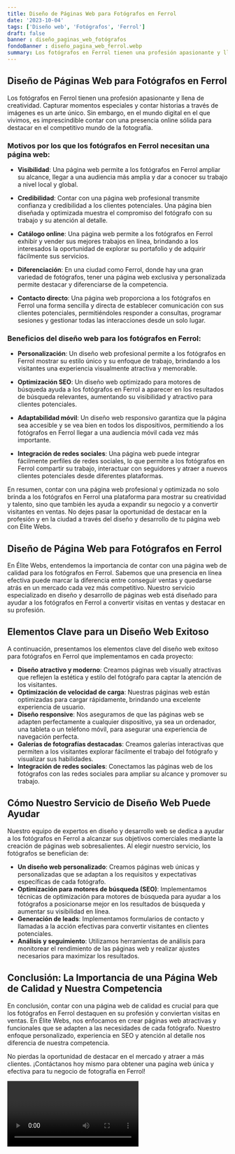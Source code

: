 ```yaml
---
title: Diseño de Páginas Web para Fotógrafos en Ferrol
date: '2023-10-04'
tags: ['Diseño web', 'Fotógrafos', 'Ferrol']
draft: false
banner : diseño_paginas_web_fotógrafos
fondoBanner : diseño_pagina_web_ferrol.webp
summary: Los fotógrafos en Ferrol tienen una profesión apasionante y llena de creatividad. Capturar momentos especiales y contar historias a través de imágenes es un arte único. Sin embargo, en el mundo digital en el que vivimos, es imprescindible contar con una presencia online sólida para destacar en el competitivo mundo de la fotografía.
---
```


## Diseño de Páginas Web para Fotógrafos en Ferrol

Los fotógrafos en Ferrol tienen una profesión apasionante y llena de creatividad. Capturar momentos especiales y contar historias a través de imágenes es un arte único. Sin embargo, en el mundo digital en el que vivimos, es imprescindible contar con una presencia online sólida para destacar en el competitivo mundo de la fotografía.

### Motivos por los que los fotógrafos en Ferrol necesitan una página web:

- **Visibilidad**: Una página web permite a los fotógrafos en Ferrol ampliar su alcance, llegar a una audiencia más amplia y dar a conocer su trabajo a nivel local y global.

- **Credibilidad**: Contar con una página web profesional transmite confianza y credibilidad a los clientes potenciales. Una página bien diseñada y optimizada muestra el compromiso del fotógrafo con su trabajo y su atención al detalle.

- **Catálogo online**: Una página web permite a los fotógrafos en Ferrol exhibir y vender sus mejores trabajos en línea, brindando a los interesados la oportunidad de explorar su portafolio y de adquirir fácilmente sus servicios.

- **Diferenciación**: En una ciudad como Ferrol, donde hay una gran variedad de fotógrafos, tener una página web exclusiva y personalizada permite destacar y diferenciarse de la competencia.

- **Contacto directo**: Una página web proporciona a los fotógrafos en Ferrol una forma sencilla y directa de establecer comunicación con sus clientes potenciales, permitiéndoles responder a consultas, programar sesiones y gestionar todas las interacciones desde un solo lugar.

### Beneficios del diseño web para los fotógrafos en Ferrol:

- **Personalización**: Un diseño web profesional permite a los fotógrafos en Ferrol mostrar su estilo único y su enfoque de trabajo, brindando a los visitantes una experiencia visualmente atractiva y memorable.

- **Optimización SEO**: Un diseño web optimizado para motores de búsqueda ayuda a los fotógrafos en Ferrol a aparecer en los resultados de búsqueda relevantes, aumentando su visibilidad y atractivo para clientes potenciales.

- **Adaptabilidad móvil**: Un diseño web responsivo garantiza que la página sea accesible y se vea bien en todos los dispositivos, permitiendo a los fotógrafos en Ferrol llegar a una audiencia móvil cada vez más importante.

- **Integración de redes sociales**: Una página web puede integrar fácilmente perfiles de redes sociales, lo que permite a los fotógrafos en Ferrol compartir su trabajo, interactuar con seguidores y atraer a nuevos clientes potenciales desde diferentes plataformas.

En resumen, contar con una página web profesional y optimizada no solo brinda a los fotógrafos en Ferrol una plataforma para mostrar su creatividad y talento, sino que también les ayuda a expandir su negocio y a convertir visitantes en ventas. No dejes pasar la oportunidad de destacar en la profesión y en la ciudad a través del diseño y desarrollo de tu página web con Élite Webs.

<GifSeo />

<Cta />

## Diseño de Página Web para Fotógrafos en Ferrol

En Élite Webs, entendemos la importancia de contar con una página web de calidad para los fotógrafos en Ferrol. Sabemos que una presencia en línea efectiva puede marcar la diferencia entre conseguir ventas y quedarse atrás en un mercado cada vez más competitivo. Nuestro servicio especializado en diseño y desarrollo de páginas web está diseñado para ayudar a los fotógrafos en Ferrol a convertir visitas en ventas y destacar en su profesión.

## Elementos Clave para un Diseño Web Exitoso

A continuación, presentamos los elementos clave del diseño web exitoso para fotógrafos en Ferrol que implementamos en cada proyecto:

- **Diseño atractivo y moderno**: Creamos páginas web visually atractivas que reflejen la estética y estilo del fotógrafo para captar la atención de los visitantes.
- **Optimización de velocidad de carga**: Nuestras páginas web están optimizadas para cargar rápidamente, brindando una excelente experiencia de usuario.
- **Diseño responsive**: Nos aseguramos de que las páginas web se adapten perfectamente a cualquier dispositivo, ya sea un ordenador, una tableta o un teléfono móvil, para asegurar una experiencia de navegación perfecta.
- **Galerías de fotografías destacadas**: Creamos galerías interactivas que permiten a los visitantes explorar fácilmente el trabajo del fotógrafo y visualizar sus habilidades.
- **Integración de redes sociales**: Conectamos las páginas web de los fotógrafos con las redes sociales para ampliar su alcance y promover su trabajo.

## Cómo Nuestro Servicio de Diseño Web Puede Ayudar

Nuestro equipo de expertos en diseño y desarrollo web se dedica a ayudar a los fotógrafos en Ferrol a alcanzar sus objetivos comerciales mediante la creación de páginas web sobresalientes. Al elegir nuestro servicio, los fotógrafos se benefician de:

- **Un diseño web personalizado**: Creamos páginas web únicas y personalizadas que se adaptan a los requisitos y expectativas específicas de cada fotógrafo.
- **Optimización para motores de búsqueda (SEO)**: Implementamos técnicas de optimización para motores de búsqueda para ayudar a los fotógrafos a posicionarse mejor en los resultados de búsqueda y aumentar su visibilidad en línea.
- **Generación de leads**: Implementamos formularios de contacto y llamadas a la acción efectivas para convertir visitantes en clientes potenciales.
- **Análisis y seguimiento**: Utilizamos herramientas de análisis para monitorear el rendimiento de las páginas web y realizar ajustes necesarios para maximizar los resultados.

## Conclusión: La Importancia de una Página Web de Calidad y Nuestra Competencia

En conclusión, contar con una página web de calidad es crucial para que los fotógrafos en Ferrol destaquen en su profesión y conviertan visitas en ventas. En Élite Webs, nos enfocamos en crear páginas web atractivas y funcionales que se adapten a las necesidades de cada fotógrafo. Nuestro enfoque personalizado, experiencia en SEO y atención al detalle nos diferencia de nuestra competencia.

No pierdas la oportunidad de destacar en el mercado y atraer a más clientes. ¡Contáctanos hoy mismo para obtener una pagína web única y efectiva para tu negocio de fotografía en Ferrol!

<Video />

<CtaBot job='Fotógrafos' city='Ferrol'/>

<Gmaps query='Ferrol+españa+maps' />